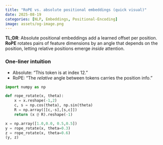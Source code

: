 ```yaml
---
title: "RoPE vs. absolute positional embeddings (quick visual)"
date: 2025-08-19
categories: [NLP, Embeddings, Positional-Encoding]
image: assets/og-image.png
---
```


**TL;DR**: Absolute positional embeddings add a learned offset per position. **RoPE** rotates pairs of feature dimensions by an angle that depends on the position, letting relative positions emerge *inside* attention.

### One-liner intuition
- Absolute: "This token is at index 12."
- RoPE: "The *relative* angle between tokens carries the position info."

```python
import numpy as np

def rope_rotate(x, theta):
    x = x.reshape(-1,2)
    c, s = np.cos(theta), np.sin(theta)
    R = np.array([[c,-s],[s,c]])
    return (x @ R).reshape(-1)

x = np.array([1.0,0.0, 0.5,0.5])
y = rope_rotate(x, theta=0.3)
z = rope_rotate(x, theta=0.6)
(y, z)
```
